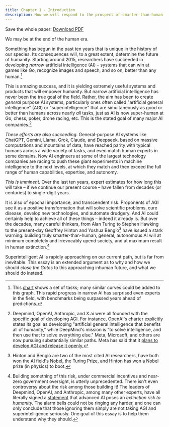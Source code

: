 ```yaml
---
title: Chapter 1 - Introduction
description: How we will respond to the prospect of smarter-than-human AI is the most pressing issue of our time. This essay provides a path forward
---
```


Save the whole paper: <Icon name="FileText" size={24} className="text-general-link" /> [Download PDF](https://keepthefuturehuman.ai/wp-content/uploads/2025/03/Keep_the_Future_Human__AnthonyAguirre__5March2025.pdf)

We may be at the end of the human era.

Something has begun in the past ten years that is unique in the history of our species. Its consequences will, to a great extent, determine the future of humanity. Starting around 2015, researchers have succeeded in developing *narrow* artificial intelligence (AI) – systems that can win at games like Go, recognize images and speech, and so on, better than any human.[^1]

This is amazing success, and it is yielding extremely useful systems and products that will empower humanity. But narrow artificial intelligence has never been the true goal of the field. Rather, the aim has been to create *general* purpose AI systems, particularly ones often called "artificial general intelligence" (AGI) or "superintelligence" that are simultaneously as good or better than humans across nearly *all* tasks, just as AI is now super-human at Go, chess, poker, drone racing, etc. This is the stated goal of many major AI companies.[^2]

*These efforts are also succeeding.* General-purpose AI systems like ChatGPT, Gemini, Llama, Grok, Claude, and Deepseek, based on massive computations and mountains of data, have reached parity with typical humans across a wide variety of tasks, and even match human experts in some domains. Now AI engineers at some of the largest technology companies are racing to push these giant experiments in machine intelligence to the next levels, at which they match and then exceed the full range of human capabilities, expertise, and autonomy.

*This is imminent.* Over the last ten years, expert estimates for how long this will take – if we continue our present course – have fallen from decades (or centuries) to single-digit years.

It is also of epochal importance, and transcendent risk. Proponents of AGI see it as a positive transformation that will solve scientific problems, cure disease, develop new technologies, and automate drudgery. And AI could certainly help to achieve all of these things – indeed it already is. But over the decades, many careful thinkers, from Alan Turing to Stephen Hawking to the present-day Geoffrey Hinton and Yoshua Bengio[^3] have issued a stark warning: building truly smarter-than-human, general, autonomous AI will at minimum completely and irrevocably upend society, and at maximum result in human extinction.[^4]

Superintelligent AI is rapidly approaching on our current path, but is far from inevitable. This essay is an extended argument as to why and how we should *close the Gates* to this approaching inhuman future, and what we should do instead.

[^1]: This [chart](https://time.com/6300942/ai-progress-charts/) shows a set of tasks; many similar curves could be added to this graph. This rapid progress in narrow AI has surprised even experts in the field, with benchmarks being surpassed years ahead of predictions.
[^2]: Deepmind, OpenAI, Anthropic, and X.ai were all founded with the specific goal of developing AGI. For instance, OpenAI's charter explicitly states its goal as developing "artificial general intelligence that benefits all of humanity," while DeepMind's mission is "to solve intelligence, and then use that to solve everything else." Meta, Microsoft, and others are now pursuing substantially similar paths. Meta has said that it [plans to develop AGI and release it openly.](https://www.forbes.com/sites/johnkoetsier/2024/01/18/zuckerberg-on-ai-meta-building-agi-for-everyone-and-open-sourcing-it/)
[^3]: Hinton and Bengio are two of the most cited AI researchers, have both won the AI field's Nobel, the Turing Prize, and Hinton has won a Nobel prize (in physics) to boot.
[^4]: Building something of this risk, under commercial incentives and near-zero government oversight, is utterly unprecedented. There isn't even controversy about the risk among those building it! The leaders of Deepmind, OpenAI, and Anthropic, among many other experts, have all literally signed a [statement](https://www.safe.ai/work/statement-on-ai-risk) that advanced AI poses an *extinction risk to humanity.* The alarm bells could not be ringing any harder, and one can only conclude that those ignoring them simply are not taking AGI and superintelligence seriously. One goal of this essay is to help them understand why they should.